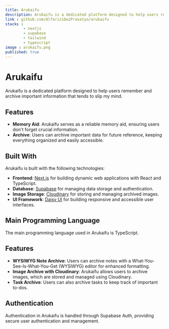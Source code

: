 ```yaml
---
title: Arukaifu
description: Arukaifu is a dedicated platform designed to help users remember and archive important information that tends to slip their mind.
link : github.com/AlfariziDwiPrasetyo/arukaifu
stacks : 
        - nextjs
        - supabase
        - tailwind
        - typescript
image : arukaifu.png
published: true
---
```


# Arukaifu

Arukaifu is a dedicated platform designed to help users remember and archive important information that tends to slip my mind.

## Features

- **Memory Aid**: Arukaifu serves as a reliable memory aid, ensuring users don't forget crucial information.
- **Archive**: Users can archive important data for future reference, keeping everything organized and easily accessible.

## Built With

Arukaifu is built with the following technologies:

- **Frontend**: [Next.js](https://nextjs.org/) for building dynamic web applications with React and TypeScript.
- **Database**: [Supabase](https://supabase.io/) for managing data storage and authentication.
- **Image Storage**: [Cloudinary](https://cloudinary.com/) for storing and managing archived images.
- **UI Framework**: [Daisy UI](https://daisyui.com/) for building responsive and accessible user interfaces.

## Main Programming Language

The main programming language used in Arukaifu is TypeScript.

## Features

- **WYSIWYG Note Archive**: Users can archive notes with a What-You-See-Is-What-You-Get (WYSIWYG) editor for enhanced formatting.
- **Image Archive with Cloudinary**: Arukaifu allows users to archive images, which are stored and managed using Cloudinary.
- **Task Archive**: Users can also archive tasks to keep track of important to-dos.

## Authentication

Authentication in Arukaifu is handled through Supabase Auth, providing secure user authentication and management.
